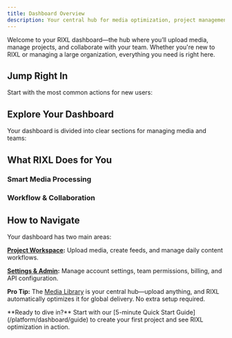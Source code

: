 ```yaml
---
title: Dashboard Overview
description: Your central hub for media optimization, project management, and team collaboration.
---
```



Welcome to your RIXL dashboard—the hub where you’ll upload media, manage projects, and collaborate with your team. Whether you're new to RIXL or managing a large organization, everything you need is right here.

## Jump Right In

Start with the most common actions for new users:

<div className="grid gap-6 sm:grid-cols-2">
  <InteractiveCard
    title="5-Minute Quick Start"
    description="Get uploading and delivering media in just minutes."
    href="/platform/dashboard/guide"
    icon="BookOpen"
  />
  <InteractiveCard
    title="Create a Project"
    description="Set up your first workspace to organize media and collaborate with your team."
    href="/platform/dashboard/projects/create-project"
    icon="FolderPlus"
  />
  <InteractiveCard
    title="Upload & Deliver"
    description="Drop in your videos and images—RIXL handles processing and delivery automatically."
    href="/platform/dashboard/media/overview"
    icon="Upload"
  />
  <InteractiveCard
    title="Developer Integration"
    description="Set up API keys and integrate RIXL with your applications."
  href="/platform/api-documentation/create-key"
    icon="Key"
  />
</div>


## Explore Your Dashboard

Your dashboard is divided into clear sections for managing media and teams:

<div className="grid gap-6 sm:grid-cols-2">
  <InteractiveCard
    title="Projects & Workspaces"
    description="Organize your media with projects that include their own settings and permissions."
  href="/platform/dashboard/projects/overview"
    icon="FolderOpen"
  />
  <InteractiveCard
    title="Media Library"
    description="Upload, organize, and manage your assets—all automatically optimized for delivery."
    href="/platform/dashboard/media/overview"
    icon="Image"
  />
  <InteractiveCard
    title="Dynamic Feeds"
    description="Turn your media into content streams that update automatically as you publish."
  href="/platform/dashboard/feeds/overview"
    icon="Rss"
  />
  <InteractiveCard
    title="Team Collaboration"
    description="Invite team members, assign roles, and collaborate across projects."
  href="/platform/account-teams/organizations-overview"
    icon="Users"
  />
</div>


## What RIXL Does for You

### Smart Media Processing

<div className="grid gap-6 sm:grid-cols-2 lg:grid-cols-3 mt-6">
  <InfoCard 
    title="Video Streaming"
    description="Multiple quality levels, adaptive streaming, and fast global delivery."
    icon="Video"
  />
  <InfoCard 
    title="Image Delivery"
    description="AVIF format for smaller files with no visible quality loss, plus instant placeholders."
    icon="Image"
  />
  <InfoCard 
    title="Dynamic Feeds" 
    description="Social-style feeds that update automatically as you add content."
    icon="Rss"
  />
</div>


### Workflow & Collaboration

<div className="grid gap-6 sm:grid-cols-2 lg:grid-cols-3 mt-6">
  <InfoCard 
    title="Projects as Workspaces" 
    description="Each project is a secure workspace with its own media, settings, and access controls."
    icon="Settings"
  />
  <InfoCard 
    title="Team Roles & Permissions" 
    description="Invite collaborators and assign role-based access within projects and organizations."
    icon="Users"
  />
  <InfoCard 
    title="Developer Tools" 
    description="Clean REST APIs, SDKs, and webhooks for smooth integration into your apps."
    icon="Code"
  />
</div>

## How to Navigate

Your dashboard has two main areas:

**[Project Workspace](/platform/dashboard/projects/overview):** Upload media, create feeds, and manage daily content workflows.

**[Settings & Admin](/platform/account-teams/overview):** Manage account settings, team permissions, billing, and API configuration.

**Pro Tip:** The [Media Library](/platform/dashboard/media/overview) is your central hub—upload anything, and RIXL automatically optimizes it for global delivery. No extra setup required.

<Callout type="tip">
  **Ready to dive in?** Start with our [5-minute Quick Start Guide](/platform/dashboard/guide) to create your first project and see RIXL optimization in action.
</Callout>
